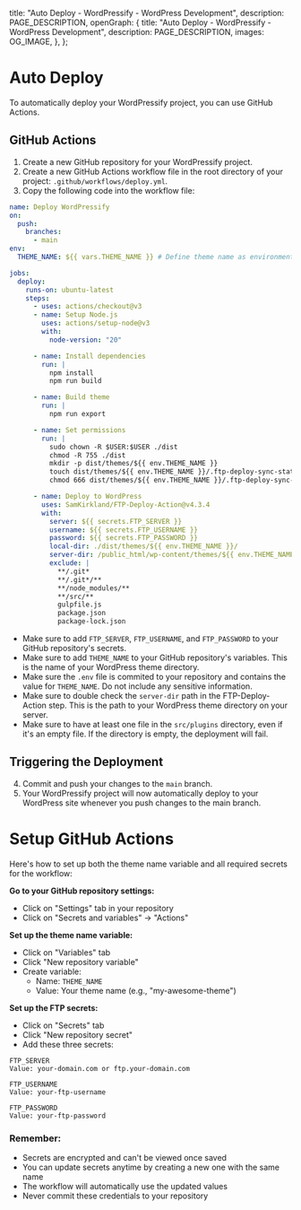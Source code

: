 
  title: "Auto Deploy - WordPressify - WordPress Development",
  description: PAGE_DESCRIPTION,
  openGraph: {
    title: "Auto Deploy - WordPressify - WordPress Development",
    description: PAGE_DESCRIPTION,
    images: OG_IMAGE,
  },
};

# Auto Deploy

To automatically deploy your WordPressify project, you can use GitHub Actions.

## GitHub Actions

1. Create a new GitHub repository for your WordPressify project.
2. Create a new GitHub Actions workflow file in the root directory of your project: <code>.github/workflows/deploy.yml</code>.
3. Copy the following code into the workflow file:

```yaml
name: Deploy WordPressify
on:
  push:
    branches:
      - main
env:
  THEME_NAME: ${{ vars.THEME_NAME }} # Define theme name as environment variable

jobs:
  deploy:
    runs-on: ubuntu-latest
    steps:
      - uses: actions/checkout@v3
      - name: Setup Node.js
        uses: actions/setup-node@v3
        with:
          node-version: "20"

      - name: Install dependencies
        run: |
          npm install
          npm run build

      - name: Build theme
        run: |
          npm run export

      - name: Set permissions
        run: |
          sudo chown -R $USER:$USER ./dist
          chmod -R 755 ./dist
          mkdir -p dist/themes/${{ env.THEME_NAME }}
          touch dist/themes/${{ env.THEME_NAME }}/.ftp-deploy-sync-state.json
          chmod 666 dist/themes/${{ env.THEME_NAME }}/.ftp-deploy-sync-state.json

      - name: Deploy to WordPress
        uses: SamKirkland/FTP-Deploy-Action@v4.3.4
        with:
          server: ${{ secrets.FTP_SERVER }}
          username: ${{ secrets.FTP_USERNAME }}
          password: ${{ secrets.FTP_PASSWORD }}
          local-dir: ./dist/themes/${{ env.THEME_NAME }}/
          server-dir: /public_html/wp-content/themes/${{ env.THEME_NAME }}/
          exclude: |
            **/.git*
            **/.git*/**
            **/node_modules/**
            **/src/**
            gulpfile.js
            package.json
            package-lock.json
```

- Make sure to add <code>FTP_SERVER</code>, <code>FTP_USERNAME</code>, and <code>FTP_PASSWORD</code> to your GitHub repository's secrets.
- Make sure to add <code>THEME_NAME</code> to your GitHub repository's variables. This is the name of your WordPress theme directory.
- Make sure the <code>.env</code> file is commited to your repository and contains the value for <code>THEME_NAME</code>. Do not include any sensitive information.
- Make sure to double check the <code>server-dir</code> path in the FTP-Deploy-Action step. This is the path to your WordPress theme directory on your server.
- Make sure to have at least one file in the <code>src/plugins</code> directory, even if it's an empty file. If the directory is empty, the deployment will fail.

## Triggering the Deployment

4. Commit and push your changes to the <code>main</code> branch.
5. Your WordPressify project will now automatically deploy to your WordPress site whenever you push changes to the main branch.

# Setup GitHub Actions

Here's how to set up both the theme name variable and all required secrets for the workflow:

**Go to your GitHub repository settings:**

- Click on "Settings" tab in your repository
- Click on "Secrets and variables" → "Actions"


**Set up the theme name variable:**

- Click on "Variables" tab
- Click "New repository variable"
- Create variable:
  - Name: <code>THEME_NAME</code>
  - Value: Your theme name  (e.g., "my-awesome-theme")


**Set up the FTP secrets:**

- Click on "Secrets" tab
- Click "New repository secret"
- Add these three secrets:

```
FTP_SERVER
Value: your-domain.com or ftp.your-domain.com

FTP_USERNAME
Value: your-ftp-username

FTP_PASSWORD
Value: your-ftp-password
```

### Remember:

- Secrets are encrypted and can't be viewed once saved
- You can update secrets anytime by creating a new one with the same name
- The workflow will automatically use the updated values
- Never commit these credentials to your repository


